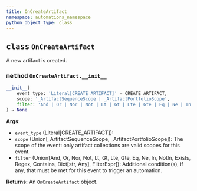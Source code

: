 ```yaml
---
title: OnCreateArtifact
namespace: automations_namespace
python_object_type: class
---
```


<Card title="View the source code" href="https://github.com/wandb/wandb/blob/main/wandb/automations/events.py" icon="github"/>



## <kbd>class</kbd> `OnCreateArtifact`
A new artifact is created.


### <kbd>method</kbd> `OnCreateArtifact.__init__`

```python
__init__(
    event_type: 'Literal[CREATE_ARTIFACT]' = CREATE_ARTIFACT,
    scope: '_ArtifactSequenceScope | _ArtifactPortfolioScope',
    filter: 'And | Or | Nor | Not | Lt | Gt | Lte | Gte | Eq | Ne | In | NotIn | Exists | Regex | Contains | dict[str, Any] | FilterExpr' = And([])
) → None
```

**Args:**
 
 - `event_type` (Literal[CREATE_ARTIFACT]): 
 - `scope` (Union[_ArtifactSequenceScope, _ArtifactPortfolioScope]): The scope of the event: only artifact collections are valid scopes for this event.
 - `filter` (Union[And, Or, Nor, Not, Lt, Gt, Lte, Gte, Eq, Ne, In, NotIn, Exists, Regex, Contains, Dict[str, Any], FilterExpr]): Additional condition(s), if any, that must be met for this event to trigger an automation.

**Returns:**
 An `OnCreateArtifact` object.
